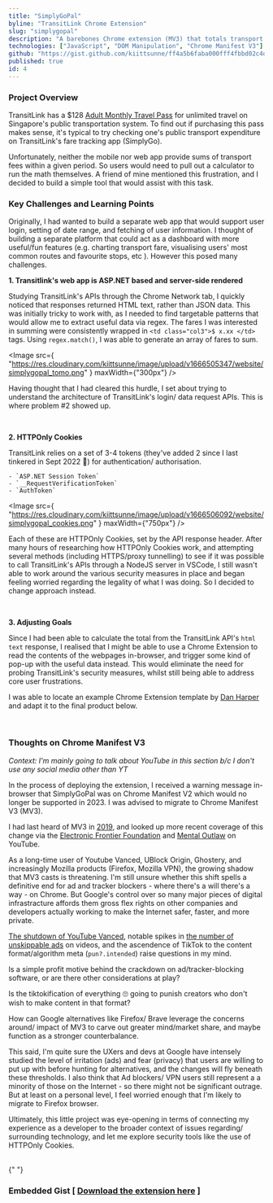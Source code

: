 ```yaml
---
title: "SimplyGoPal"
byline: "TransitLink Chrome Extension"
slug: "simplygopal"
description: "A barebones Chrome extension (MV3) that totals transport fares on TransitLink's transaction history page."
technologies: ["JavaScript", "DOM Manipulation", "Chrome Manifest V3"]
github: "https://gist.github.com/kiittsunne/ff4a5b6faba000fff4fbbd02c4d640d6"
published: true
id: 4
---
```



### Project Overview

TransitLink has a $128 [Adult Monthly Travel Pass](https://www.transitlink.com.sg/adult-monthly-travel-card/) for unlimited travel on Singapore's public transportation system. To find out if purchasing this pass makes sense, it's typical to try checking one's public transport expenditure on TransitLink's fare tracking app (SimplyGo).

Unfortunately, neither the mobile nor web app provide sums of transport fees within a given period. So users would need to pull out a calculator to run the math themselves. A friend of mine mentioned this frustration, and I decided to build a simple tool that would assist with this task.

### Key Challenges and Learning Points

Originally, I had wanted to build a separate web app that would support user login, setting of date range, and fetching of user information. I thought of building a separate platform that could act as a dashboard with more useful/fun features (e.g. charting transport fare, visualising users' most common routes and favourite stops, etc ). However this posed many challenges.

**1. Transitlink's web app is ASP.NET based and server-side rendered**

Studying TransitLink's APIs through the Chrome Network tab, I quickly noticed that responses returned HTML text, rather than JSON data. This was initially tricky to work with, as I needed to find targetable patterns that would allow me to extract useful data via regex. The fares I was interested in summing were consistently wrapped in `<td class="col3">$ x.xx </td>` tags. Using `regex.match()`, I was able to generate an array of fares to sum.

<Image
  src={
    "https://res.cloudinary.com/kiittsunne/image/upload/v1666505347/website/simplygopal_tomo.png"
  }
  maxWidth={"300px"}
/>

Having thought that I had cleared this hurdle, I set about trying to understand the architecture of TransitLink's login/ data request APIs. This is where problem #2 showed up.

<br />

**2. HTTPOnly Cookies**

TransitLink relies on a set of 3-4 tokens (they've added 2 since I last tinkered in Sept 2022 👀) for authentication/ authorisation.

    - `ASP.NET Session Token`
    - `__RequestVerificationToken`
    - `AuthToken`

<Image
  src={
    "https://res.cloudinary.com/kiittsunne/image/upload/v1666506092/website/simplygopal_cookies.png"
  }
  maxWidth={"750px"}
/>

Each of these are HTTPOnly Cookies, set by the API response header. After many hours of researching how HTTPOnly Cookies work, and attempting several methods (including HTTPS/proxy tunnelling) to see if it was possible to call TransitLink's APIs through a NodeJS server in VSCode, I still wasn't able to work around the various security measures in place and began feeling worried regarding the legality of what I was doing. So I decided to change approach instead.

<br />

**3. Adjusting Goals**

Since I had been able to calculate the total from the TransitLink API's `html text` response, I realised that I might be able to use a Chrome Extension to read the contents of the webpages in-browser, and trigger some kind of pop-up with the useful data instead. This would eliminate the need for probing TransitLink's security measures, whilst still being able to address core user frustrations.

I was able to locate an example Chrome Extension template by [Dan Harper](https://gist.github.com/danharper/8364399) and adapt it to the final product below.

<br />

### Thoughts on Chrome Manifest V3

_Context: I'm mainly going to talk about YouTube in this section b/c I don't use any social media other than YT_

In the process of deploying the extension, I received a warning message in-browser that SimplyGoPal was on Chrome Manifest V2 which would no longer be supported in 2023. I was advised to migrate to Chrome Manifest V3 (MV3).

I had last heard of MV3 in [2019](https://www.wired.com/story/google-chrome-ad-blockers-extensions-api/), and looked up more recent coverage of this change via the [Electronic Frontier Foundation](https://www.eff.org/deeplinks/2021/12/chrome-users-beware-manifest-v3-deceitful-and-threatening) and [Mental Outlaw](https://www.youtube.com/watch?v=18VM1xZQdXc&t=3s) on YouTube.

As a long-time user of Youtube Vanced, UBlock Origin, Ghostery, and increasingly Mozilla products (Firefox, Mozilla VPN), the growing shadow that MV3 casts is threatening. I'm still unsure whether this shift spells a definitive end for ad and tracker blockers - where there's a will there's a way - on Chrome. But Google's control over so many major pieces of digital infrastracture affords them gross flex rights on other companies and developers actually working to make the Internet safer, faster, and more private.

[The shutdown of YouTube Vanced](https://www.theverge.com/2022/3/13/22975890/youtube-vanced-app-discontinued-shutting-down-legal-reasons), notable spikes in [the number of unskippable ads](https://9to5google.com/2022/09/16/youtube-ads-unskippable/) on videos, and the ascendence of TikTok to the content format/algorithm meta (`pun?.intended`) raise questions in my mind.

Is a simple profit motive behind the crackdown on ad/tracker-blocking software, or are there other considerations at play?

Is the tiktokification of everything 🙄 going to punish creators who don't wish to make content in that format?

How can Google alternatives like Firefox/ Brave leverage the concerns around/ impact of MV3 to carve out greater mind/market share, and maybe function as a stronger counterbalance.

This said, I'm quite sure the UXers and devs at Google have intensely studied the level of irritation (ads) and fear (privacy) that users are willing to put up with before hunting for alternatives, and the changes will fly beneath these thresholds. I also think that Ad blockers/ VPN users still represent a a minority of those on the Internet - so there might not be significant outrage. But at least on a personal level, I feel worried enough that I'm likely to migrate to Firefox browser.

Ultimately, this little project was eye-opening in terms of connecting my experience as a developer to the broader context of issues regarding/ surrounding technology, and let me explore security tools like the use of HTTPOnly Cookies.

<br />{" "}

### Embedded Gist [ [Download the extension here](https://gist.github.com/kiittsunne/ff4a5b6faba000fff4fbbd02c4d640d6/archive/b0ae015f4002d9d8ba062da6ed7fbbe9493400af.zip) ]

<Gist />

